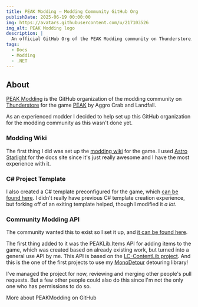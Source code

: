 ```yaml
---
title: PEAK Modding — Modding Community GitHub Org
publishDate: 2025-06-19 00:00:00
img: https://avatars.githubusercontent.com/u/217103526
img_alt: PEAK Modding logo
description: |
  An official GitHub Org of the PEAK Modding community on Thunderstore, not associated with Landcrab.
tags:
  - Docs
  - Modding
  - .NET
---
```


## About

[PEAK Modding](https://github.com/PEAKModding) is the GitHub organization of the modding community on [Thunderstore](https://thunderstore.io/c/peak/) for the game [PEAK](https://store.steampowered.com/app/3527290/PEAK/) by Aggro Crab and Landfall.

As an experienced modder I decided to help set up this GitHub organization for the modding community as this wasn't done yet.

### Modding Wiki

The first thing I did was set up the [modding wiki](https://peakmodding.github.io/) for the game. I used [Astro Starlight](https://starlight.astro.build/) for the docs site since it's just really awesome and I have the most experience with it.

### C# Project Template

I also created a C# template preconfigured for the game, which [can be found here](https://github.com/PEAKModding/BepInExTemplate). I didn't really have previous C# template creation experience, but forking off of an exiting template helped, though I modified it *a lot.*

### Community Modding API

The community wanted this to exist so I set it up, and [it can be found here](https://github.com/PEAKModding/PEAKLib).

The first thing added to it was the PEAKLib.Items API for adding items to the game, which was created based on already existing work, but turned into a general use API by me. This API is based on the [LC-ContentLib project](/projects/contentlib). And this is the one of the first projects to use my [MonoDetour](/projects/monodetour) detouring library!

I've managed the project for now, reviewing and merging other people's pull requests. But a few other people could also do this since I'm not the only one who has permissions to do so.

<CallToAction href="https://github.com/PEAKModding">
  More about PEAKModding on GitHub
  <Icon icon="arrow-right" size="1.2em" />
</CallToAction>
